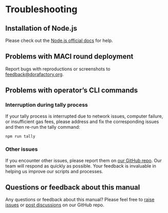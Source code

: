 # Troubleshooting

## Installation of Node.js

Please check out the [Node.js official docs](https://docs.npmjs.com/downloading-and-installing-node-js-and-npm) for help.

## Problems with MACI round deployment

Report bugs with reproductions or screenshots to feedback@dorafactory.org.

## Problems with operator’s CLI commands

### Interruption during tally process

If your tally process is interrupted due to network issues, computer failure, or insufficient gas fees, please address and fix the corresponding issues and then re-run the tally command:

```bash npm2yarn
npm run tally
```

### Other issues

If you encounter other issues, please report them on [our GitHub repo](https://github.com/DoraFactory/vota-operator-scripts/issues). Our team will respond as quickly as possible. Your feedback is invaluable in helping us improve our scripts and processes.

## Questions or feedback about this manual

Any questions or feedback about this manual? Please feel free to [raise issues](https://github.com/dorafactory/df-docs/issues) or [post discussions](https://github.com/DoraFactory/df-docs/discussions) on our GitHub repo.
